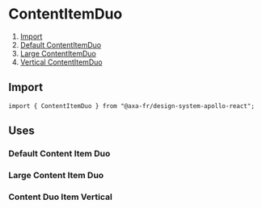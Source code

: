 
<Meta of={ContentItemDuoStories} name="ContentItemDuo" />

# ContentItemDuo

1. [Import](#import)
2. [Default ContentItemDuo](#default-contentitemduo)
3. [Large ContentItemDuo](#large-contentitemduo)
4. [Vertical ContentItemDuo](#vertical-contentitemduo)

## Import

```tsx
import { ContentItemDuo } from "@axa-fr/design-system-apollo-react";
```

## Uses

### Default Content Item Duo

<Canvas of={ContentItemDuoStories.ContentItemDuoDefault} />

<Controls of={ContentItemDuoStories.ContentItemDuoDefault} />

### Large Content Item Duo

<Canvas of={ContentItemDuoStories.ContentItemDuoLarge} />

<Controls of={ContentItemDuoStories.ContentItemDuoLarge} />

### Content Duo Item Vertical

<Canvas of={ContentItemDuoStories.ContentItemDuoVertical} />

<Controls of={ContentItemDuoStories.ContentItemDuoVertical} />

